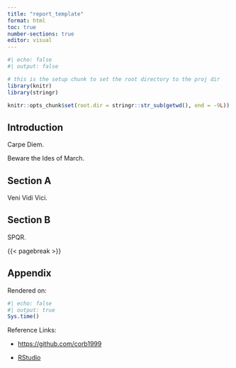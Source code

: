 ```yaml
---
title: "report_template"
format: html 
toc: true 
number-sections: true 
editor: visual
---
```


```r
#| echo: false
#| output: false

# this is the setup chunk to set the root directory to the proj dir
library(knitr)
library(stringr)

knitr::opts_chunk$set(root.dir = stringr::str_sub(getwd(), end = -9L))

```

## Introduction

Carpe Diem.

::: callout-note
Beware the Ides of March.
:::

## Section A

Veni Vidi Vici.

## Section B

SPQR.

{{< pagebreak >}}

## Appendix

Rendered on:

```r
#| echo: false
#| output: true 
Sys.time()
```

Reference Links:

- <https://github.com/corb1999>

- [RStudio](https://posit.co/)
